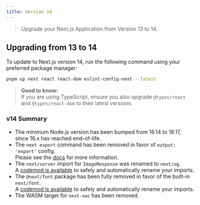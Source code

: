 ```yaml
---
title: Version 14
---
```


> Upgrade your Next.js Application from Version 13 to 14.

## Upgrading from 13 to 14

To update to Next.js version 14, run the following command using your preferred package manager:

```bash filename="Terminal"
pnpm up next react react-dom eslint-config-next --latest
```

> **Good to know:**  
> If you are using TypeScript, ensure you also upgrade `@types/react` and `@types/react-dom` to their latest versions.

### v14 Summary

- The minimum Node.js version has been bumped from 16.14 to 18.17, since 16.x has reached end-of-life.
- The `next export` command has been removed in favor of `output: 'export'` config.  
  Please see the [docs](https://nextjs.org/docs/app/building-your-application/deploying/static-exports) for more information.
- The `next/server` import for `ImageResponse` was renamed to `next/og`.  
  A [codemod is available](/docs/app/building-your-application/upgrading/codemods#next-og-import) to safely and automatically rename your imports.
- The `@next/font` package has been fully removed in favor of the built-in `next/font`.  
  A [codemod is available](/docs/app/building-your-application/upgrading/codemods#built-in-next-font) to safely and automatically rename your imports.
- The WASM target for `next-swc` has been removed.
